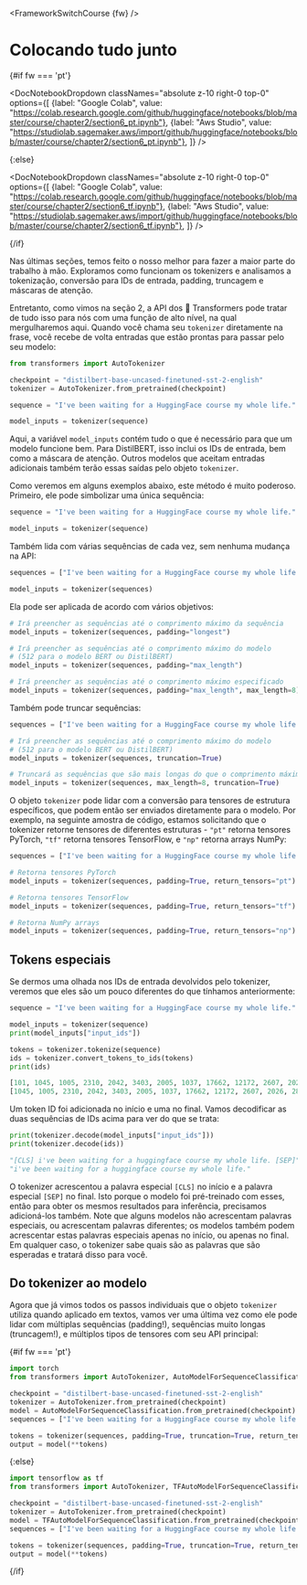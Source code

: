 <FrameworkSwitchCourse {fw} />

# Colocando tudo junto

{#if fw === 'pt'}

<DocNotebookDropdown
  classNames="absolute z-10 right-0 top-0"
  options={[
    {label: "Google Colab", value: "https://colab.research.google.com/github/huggingface/notebooks/blob/master/course/chapter2/section6_pt.ipynb"},
    {label: "Aws Studio", value: "https://studiolab.sagemaker.aws/import/github/huggingface/notebooks/blob/master/course/chapter2/section6_pt.ipynb"},
]} />

{:else}

<DocNotebookDropdown
  classNames="absolute z-10 right-0 top-0"
  options={[
    {label: "Google Colab", value: "https://colab.research.google.com/github/huggingface/notebooks/blob/master/course/chapter2/section6_tf.ipynb"},
    {label: "Aws Studio", value: "https://studiolab.sagemaker.aws/import/github/huggingface/notebooks/blob/master/course/chapter2/section6_tf.ipynb"},
]} />

{/if}

Nas últimas seções, temos feito o nosso melhor para fazer a maior parte do trabalho à mão. Exploramos como funcionam os tokenizers e analisamos a tokenização, conversão para IDs de entrada, padding, truncagem e máscaras de atenção.

Entretanto, como vimos na seção 2, a API dos 🤗 Transformers pode tratar de tudo isso para nós com uma função de alto nível, na qual mergulharemos aqui. Quando você chama seu `tokenizer` diretamente na frase, você recebe de volta entradas que estão prontas para passar pelo seu modelo:

```py
from transformers import AutoTokenizer

checkpoint = "distilbert-base-uncased-finetuned-sst-2-english"
tokenizer = AutoTokenizer.from_pretrained(checkpoint)

sequence = "I've been waiting for a HuggingFace course my whole life."

model_inputs = tokenizer(sequence)
```

Aqui, a variável `model_inputs` contém tudo o que é necessário para que um modelo funcione bem. Para DistilBERT, isso inclui os IDs de entrada, bem como a máscara de atenção. Outros modelos que aceitam entradas adicionais também terão essas saídas pelo objeto `tokenizer`.

Como veremos em alguns exemplos abaixo, este método é muito poderoso. Primeiro, ele pode simbolizar uma única sequência:

```py
sequence = "I've been waiting for a HuggingFace course my whole life."

model_inputs = tokenizer(sequence)
```

Também lida com várias sequências de cada vez, sem nenhuma mudança na API:

```py
sequences = ["I've been waiting for a HuggingFace course my whole life.", "So have I!"]

model_inputs = tokenizer(sequences)
```

Ela pode ser aplicada de acordo com vários objetivos:

```py
# Irá preencher as sequências até o comprimento máximo da sequência
model_inputs = tokenizer(sequences, padding="longest")

# Irá preencher as sequências até o comprimento máximo do modelo
# (512 para o modelo BERT ou DistilBERT)
model_inputs = tokenizer(sequences, padding="max_length")

# Irá preencher as sequências até o comprimento máximo especificado
model_inputs = tokenizer(sequences, padding="max_length", max_length=8)
```

Também pode truncar sequências:

```py
sequences = ["I've been waiting for a HuggingFace course my whole life.", "So have I!"]

# Irá preencher as sequências até o comprimento máximo do modelo
# (512 para o modelo BERT ou DistilBERT)
model_inputs = tokenizer(sequences, truncation=True)

# Truncará as sequências que são mais longas do que o comprimento máximo especificado
model_inputs = tokenizer(sequences, max_length=8, truncation=True)
```

O objeto `tokenizer` pode lidar com a conversão para tensores de estrutura específicos, que podem então ser enviados diretamente para o modelo. Por exemplo, na seguinte amostra de código, estamos solicitando que o tokenizer retorne tensores de diferentes estruturas - `"pt"` retorna tensores PyTorch, `"tf"` retorna tensores TensorFlow, e `"np"` retorna arrays NumPy:

```py
sequences = ["I've been waiting for a HuggingFace course my whole life.", "So have I!"]

# Retorna tensores PyTorch 
model_inputs = tokenizer(sequences, padding=True, return_tensors="pt")

# Retorna tensores TensorFlow
model_inputs = tokenizer(sequences, padding=True, return_tensors="tf")

# Retorna NumPy arrays
model_inputs = tokenizer(sequences, padding=True, return_tensors="np")
```

## Tokens especiais

Se dermos uma olhada nos IDs de entrada devolvidos pelo tokenizer, veremos que eles são um pouco diferentes do que tínhamos anteriormente:

```py
sequence = "I've been waiting for a HuggingFace course my whole life."

model_inputs = tokenizer(sequence)
print(model_inputs["input_ids"])

tokens = tokenizer.tokenize(sequence)
ids = tokenizer.convert_tokens_to_ids(tokens)
print(ids)
```

```python out
[101, 1045, 1005, 2310, 2042, 3403, 2005, 1037, 17662, 12172, 2607, 2026, 2878, 2166, 1012, 102]
[1045, 1005, 2310, 2042, 3403, 2005, 1037, 17662, 12172, 2607, 2026, 2878, 2166, 1012]
```


Um token ID foi adicionada no início e uma no final. Vamos decodificar as duas sequências de IDs acima para ver do que se trata:


```py
print(tokenizer.decode(model_inputs["input_ids"]))
print(tokenizer.decode(ids))
```

```python out
"[CLS] i've been waiting for a huggingface course my whole life. [SEP]"
"i've been waiting for a huggingface course my whole life."
```

O tokenizer acrescentou a palavra especial `[CLS]` no início e a palavra especial `[SEP]` no final. Isto porque o modelo foi pré-treinado com esses, então para obter os mesmos resultados para inferência, precisamos adicioná-los também. Note que alguns modelos não acrescentam palavras especiais, ou acrescentam palavras diferentes; os modelos também podem acrescentar estas palavras especiais apenas no início, ou apenas no final. Em qualquer caso, o tokenizer sabe quais são as palavras que são esperadas e tratará disso para você.


## Do tokenizer ao modelo

Agora que já vimos todos os passos individuais que o objeto `tokenizer` utiliza quando aplicado em textos, vamos ver uma última vez como ele pode lidar com múltiplas sequências (padding!), sequências muito longas (truncagem!), e múltiplos tipos de tensores com seu API principal:

{#if fw === 'pt'}
```py
import torch
from transformers import AutoTokenizer, AutoModelForSequenceClassification

checkpoint = "distilbert-base-uncased-finetuned-sst-2-english"
tokenizer = AutoTokenizer.from_pretrained(checkpoint)
model = AutoModelForSequenceClassification.from_pretrained(checkpoint)
sequences = ["I've been waiting for a HuggingFace course my whole life.", "So have I!"]

tokens = tokenizer(sequences, padding=True, truncation=True, return_tensors="pt")
output = model(**tokens)
```
{:else}
```py
import tensorflow as tf
from transformers import AutoTokenizer, TFAutoModelForSequenceClassification

checkpoint = "distilbert-base-uncased-finetuned-sst-2-english"
tokenizer = AutoTokenizer.from_pretrained(checkpoint)
model = TFAutoModelForSequenceClassification.from_pretrained(checkpoint)
sequences = ["I've been waiting for a HuggingFace course my whole life.", "So have I!"]

tokens = tokenizer(sequences, padding=True, truncation=True, return_tensors="tf")
output = model(**tokens)
```
{/if}

